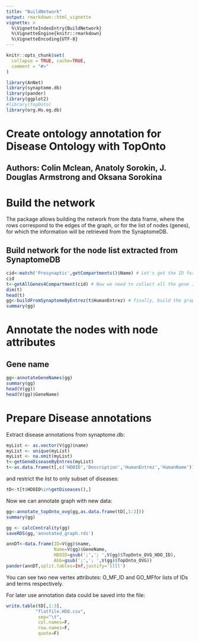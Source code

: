 ```yaml
---
title: "BuildNetwork"
output: rmarkdown::html_vignette
vignette: >
  %\VignetteIndexEntry{BuildNetwork}
  %\VignetteEngine{knitr::rmarkdown}
  %\VignetteEncoding{UTF-8}
---
```


```r
knitr::opts_chunk$set(
  collapse = TRUE, cache=TRUE,
  comment = "#>"
)
```

```r
library(AnNet)
library(synaptome.db)
library(pander)
library(ggplot2)
#library(topOnto) 
library(org.Hs.eg.db)
```
# Create ontology annotation for Disease Ontology with TopOnto
##  Authors: Colin Mclean, Anatoly Sorokin, J. Douglas Armstrong and Oksana Sorokina    

# Build the network

The package allows building the network from the data frame, where the rows correspond to the edges of the graph, or for the list of nodes (genes), for which the information will be retrieved from the SynaptomeDB.

## Build network for the node list extracted from SynaptomeDB

```r

cid<-match('Presynaptic',getCompartments()$Name) # Let's get the ID for presynaptic compartment
cid
t<-getAllGenes4Compartment(cid) # Now we need to collect all the gene IDs for presinaptic  compartment
dim(t)
head(t)
gg<-buildFromSynaptomeByEntrez(t$HumanEntrez) # finally, build the graph using respecctive gene EntrezIDs as node IDs
summary(gg)

```
# Annotate the nodes with node attributes
## Gene name
```r
gg<-annotateGeneNames(gg)
summary(gg)
head(V(gg))
head(V(gg)$GeneName)
```

# Prepare Disease annotations

Extract disease annotations from synaptome.db:
```r
myList <- as.vector(V(gg)$name)
myList <- unique(myList)
myList <- na.omit(myList)
t<-getGeneDiseaseByEntres(myList)
t<-as.data.frame(t[,c('HDOID','Description','HumanEntrez','HumanName')])
```

and restrict the list to only subset of diseases:
```r
tD<-t[t$HDOID%in%getDiseases(),]
```

Now we can annotate graph with new data:
```r
gg<-annotate_topOnto_ovg(gg,as.data.frame(tD[,1:3]))
summary(gg)
```
```r
gg <- calcCentrality(gg)
saveRDS(gg,'annotated_graph.rds')
```


```r
annDT<-data.frame(ID=V(gg)$name,
                  Name=V(gg)$GeneName,
                  HDOID=gsub(';','; ',V(gg)$TopOnto_OVG_HDO_ID),
                  Abb=gsub(';','; ',V(gg)$TopOnto_OVG))
pander(annDT,split.tables=Inf,justify='llll')
```

You can see two new vertex attributes: O_MF_ID and GO_MFfor lists of IDs and
terms respectively. 

For later use annotation data could be saved into the file:
```r
write.table(tD[,1:3],
           "flatfile.HDO.csv",
            sep="\t",
            col.names=F,
            row.names=F,
            quote=F)
```
